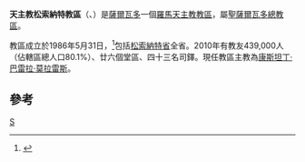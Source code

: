 {{Infobox Roman Catholic diocese
|Roman Catholic Diocese of = 天主教松索納特教區
|Latin name of diocese = Dioecesis Sonsonatensis

|image = El Salvador - Diocesi di Sonsonate.jpg
|caption =教區範圍
|location = [[薩爾瓦多|薩爾瓦多]]
|territory = [[松索納特省|松索納特省]]
|population = 439,000

|rite = 拉丁禮
|patron = 
|province = 聖薩爾瓦多
|established = 1986年
|cathedral = 聖三主教座堂
|co-cathedral =
|leadership = 主教
|website =
|教宗 =
|metropolitan =
|ordinary =康斯坦丁·巴雷拉·莫拉雷斯
|coadjutor bishop =
|auxiliary = 
}}

'''天主教松索納特教區'''（{{lang-la|Dioecesis Sonsonatensis}}、{{lang-es|Diócesis de Sonsonate}}）是[[薩爾瓦多|薩爾瓦多]]一個[[羅馬天主教|羅馬天主教]][[教區|教區]]，屬[[天主教聖薩爾瓦多總教區|聖薩爾瓦多總教區]]。

教區成立於1986年5月31日，<ref>{{Cite web |url=http://www.vatican.va/holy_father/john_paul_ii/apost_constitutions/documents/hf_jp-ii_apc_19860531_sonsonatensis_lt.html |title=升為教區的宗座憲令 |access-date=2014-04-02 |archive-date=2014-05-16 |archive-url=https://web.archive.org/web/20140516234303/http://www.vatican.va/holy_father/john_paul_ii/apost_constitutions/documents/hf_jp-ii_apc_19860531_sonsonatensis_lt.html |dead-url=no }}</ref>包括[[松索納特省|松索納特省]]全省。2010年有教友439,000人（佔轄區總人口80.1%）、廿六個堂區、四十三名司鐸。現任教區主教為[[康斯坦丁·巴雷拉·莫拉雷斯|康斯坦丁·巴雷拉·莫拉雷斯]]。

==參考==
{{reflist}}

{{薩爾瓦多天主教教區}}
[[Category:薩爾瓦多天主教教區|S]]